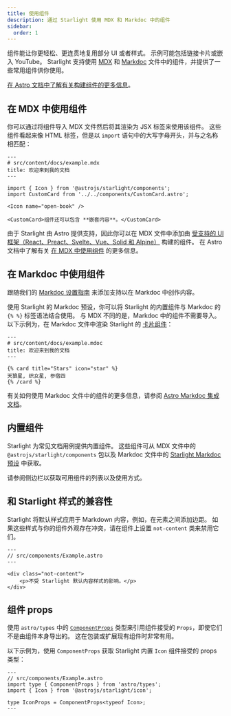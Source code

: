 ```yaml
---
title: 使用组件
description: 通过 Starlight 使用 MDX 和 Markdoc 中的组件
sidebar:
  order: 1
---
```


组件能让你更轻松、更连贯地复用部分 UI 或者样式。
示例可能包括链接卡片或嵌入 YouTube。
Starlight 支持使用 [MDX](https://mdxjs.com/) 和 [Markdoc](https://markdoc.dev/) 文件中的组件，并提供了一些常用组件供你使用。

[在 Astro 文档中了解有关构建组件的更多信息](https://docs.astro.build/zh-cn/core-concepts/astro-components/)。

## 在 MDX 中使用组件

你可以通过将组件导入 MDX 文件然后将其渲染为 JSX 标签来使用该组件。
这些组件看起来像 HTML 标签，但是以 `import` 语句中的大写字母开头，并与之名称相匹配：

```mdx
---
# src/content/docs/example.mdx
title: 欢迎来到我的文档
---

import { Icon } from '@astrojs/starlight/components';
import CustomCard from '../../components/CustomCard.astro';

<Icon name="open-book" />

<CustomCard>组件还可以包含 **嵌套内容**。</CustomCard>
```

由于 Starlight 由 Astro 提供支持，因此你可以在 MDX 文件中添加由 [受支持的 UI 框架（React、Preact、Svelte、Vue、Solid 和 Alpine）](https://docs.astro.build/zh-cn/core-concepts/framework-components/) 构建的组件。
在 Astro 文档中了解有关 [在 MDX 中使用组件](https://docs.astro.build/zh-cn/guides/integrations-guide/mdx/#在-mdx-中使用组件) 的更多信息。

## 在 Markdoc 中使用组件

跟随我们的 [Markdoc 设置指南](/zh-cn/guides/authoring-content/#markdoc) 来添加支持以在 Markdoc 中创作内容。

使用 Starlight 的 Markdoc 预设，你可以将 Starlight 的内置组件与 Markdoc 的 `{% %}` 标签语法结合使用。
与 MDX 不同的是，Markdoc 中的组件不需要导入。
以下示例为，在 Markdoc 文件中渲染 Starlight 的 [卡片组件](/zh-cn/components/cards/)：

```markdoc
---
# src/content/docs/example.mdoc
title: 欢迎来到我的文档
---

{% card title="Stars" icon="star" %}
天狼星, 织女星, 参宿四
{% /card %}
```

有关如何使用 Markdoc 文件中的组件的更多信息，请参阅 [Astro Markdoc 集成文档](https://docs.astro.build/zh-cn/guides/integrations-guide/markdoc/#渲染组件)。

## 内置组件

Starlight 为常见文档用例提供内置组件。
这些组件可从 MDX 文件中的 `@astrojs/starlight/components` 包以及 Markdoc 文件中的 [Starlight Markdoc 预设](/zh-cn/guides/authoring-content/#markdoc) 中获取。

请参阅侧边栏以获取可用组件的列表以及使用方式。

## 和 Starlight 样式的兼容性

Starlight 将默认样式应用于 Markdown 内容，例如，在元素之间添加边距。
如果这些样式与你的组件外观存在冲突，请在组件上设置 `not-content` 类来禁用它们。

```astro 'class="not-content"'
---
// src/components/Example.astro
---

<div class="not-content">
	<p>不受 Starlight 默认内容样式的影响。</p>
</div>
```

## 组件 props

使用 `astro/types` 中的 [`ComponentProps`](https://docs.astro.build/zh-cn/guides/typescript/#componentprops-type) 类型来引用组件接受的 `Props`，即使它们不是由组件本身导出的。
这在包装或扩展现有组件时非常有用。

以下示例为，使用 `ComponentProps` 获取 Starlight 内置 `Icon` 组件接受的 props 类型：

```astro
---
// src/components/Example.astro
import type { ComponentProps } from 'astro/types';
import { Icon } from '@astrojs/starlight/icon';

type IconProps = ComponentProps<typeof Icon>;
---
```

